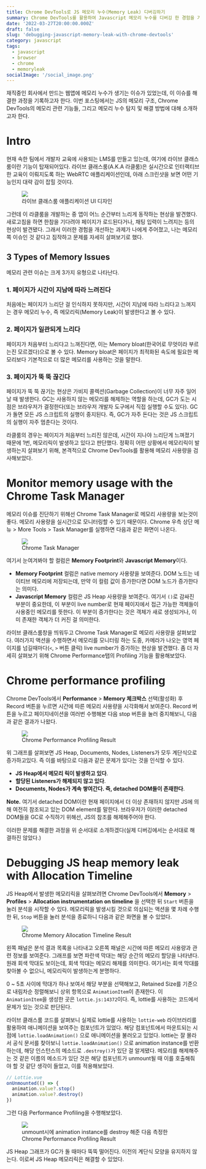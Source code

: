 ```yaml
---
title: Chrome DevTools로 JS 메모리 누수(Memory Leak) 디버깅하기
summary: Chrome DevTools를 활용하여 Javascript 메모리 누수를 디버깅 한 경험을 기록합니다.
date: '2022-03-27T20:00:00.000Z'
draft: false
slug: 'debugging-javascript-memory-leak-with-chrome-devtools'
category: javascript
tags:
  - javascript
  - browser
  - chrome
  - memoryleak
socialImage: '/social_image.png'
---
```


재직중인 회사에서 만드는 웹앱에 메모리 누수가 생기는 이슈가 있었는데, 이 이슈를 해결한 과정을 기록하고자 한다.
이번 포스팅에서는 JS의 메모리 구조, Chrome DevTools의 메모리 관련 기능들, 그리고 메모리 누수 탐지 및 해결 방법에 대해 소개하고자 한다.

# Intro

현재 속한 팀에서 개발자 교육에 사용되는 LMS를 만들고 있는데, 여기에 라이브 클래스룸이란 기능이 탑재되어있다.
라이브 클래스룸(A.K.A 라클룸)은 실시간으로 인터랙티브한 교육이 이뤄지도록 하는 WebRTC 애플리케이션인데, 아래 스크린샷을 보면 어떤 기능인지 대략 감이 잡힐 것이다.

<figure>
  <img src="/static/media/debugging-javascript-memory-leak-with-chrome-devtools/liveclass-room.jpg" />
  <figcaption style={{ margin: 0, color: 'grey' }}>
    라이브 클래스룸 애플리케이션 UI 디자인
  </figcaption>
</figure>

그런데 이 라클룸을 개발하는 중 앱이 어느 순간부터 느리게 동작하는 현상을 발견했다. 새로고침을 하면 한참을 기다려야 페이지가 로드된다거나, 채팅 입력이 느려지는 등의 현상이 발견됐다.
그래서 이러한 경험을 개선하는 과제가 나에게 주어졌고, 나는 메모리 쪽 이슈인 것 같다고 짐작하고 문제를 자세히 살펴보기로 했다.

## 3 Types of Memory Issues

메모리 관련 이슈는 크게 3가지 유형으로 나타난다.

### 1. 페이지가 시간이 지남에 따라 느려진다

처음에는 페이지가 느리단 걸 인식하지 못하지만, 시간이 지남에 따라 느리다고 느껴지는 경우 메모리 누수, 즉 메모리릭(Memory Leak)이 발생한다고 볼 수 있다.

### 2. 페이지가 일관되게 느리다

페이지가 처음부터 느리다고 느껴진다면, 이는 Memory bloat(한국어로 무엇이라 부르는진 모르겠다)으로 볼 수 있다. Memory bloat은 페이지가 최적화된 속도에 필요한 메모리보다 기본적으로 더 많은 메모리를 사용하는 것을 말한다.

### 3. 페이지가 뚝 뚝 끊긴다

페이지가 뚝 뚝 끊기는 현상은 가비지 콜렉션(Garbage Collection)이 너무 자주 일어날 때 발생한다. GC는 사용하지 않는 메모리를 해제하는 역할을 하는데, GC가 도는 시점은 브라우저가 결정한다(또는 브라우저 개발자 도구에서 직접 실행할 수도 있다).
GC가 돌면 모든 JS 스크립트의 실행이 중지된다. 즉, GC가 자주 돈다는 것은 JS 스크립트의 실행이 자주 멈춘다는 것이다.

라클룸의 경우는 페이지가 처음부터 느리진 않은데, 시간이 지나야 느리단게 느껴졌기 때문에 1번, 메모리릭이 발생하고 있다고 판단했다.
정확히 어떤 상황에서 메모리릭이 발생하는지 살펴보기 위해, 본격적으로 Chrome DevTools를 활용해 메모리 사용량을 검사해보았다.

# Monitor memory usage with the Chrome Task Manager

메모리 이슈를 진단하기 위해선 Chrome Task Manager로 메모리 사용량을 보는것이 좋다. 메모리 사용량을 실시간으로 모니터링할 수 있기 때문이다.
Chrome 우측 상단 메뉴 > More Tools > Task Manager를 실행하면 다음과 같은 화면이 나온다.

<figure>
  <img src="/static/media/debugging-javascript-memory-leak-with-chrome-devtools/chrome-task-manager.png" />
  <figcaption style={{ margin: 0, color: 'grey' }}>Chrome Task Manager</figcaption>
</figure>

여기서 눈여겨봐야 할 컬럼은 **Memory Footprint**와 **Javascript Memory**이다.

- **Memory Footprint** 컬럼은 native memory 사용량을 보여준다. DOM 노드는 네이티브 메모리에 저장되는데, 만약 이 컬럼 값이 증가한다면 DOM 노드가 증가한다는 의미다.
- **Javascript Memory** 컬럼은 JS Heap 사용량을 보여준다. 여기서 `()`로 감싸진 부분이 중요한데, 이 부분이 live number로 현재 페이지에서 접근 가능한 객체들이 사용중인 메모리를 뜻한다.
  이 부분이 증가한다는 것은 객체가 새로 생성되거나, 이미 존재한 객체가 더 커진 걸 의미한다.

라이브 클래스룸창을 띄워두고 Chrome Task Manager로 메모리 사용량을 살펴보았다.
여러가지 액션을 수행하면서 메모리를 모니터링 하는 도중, 카메라가 나오는 영역 페이지를 넘길때마다(`<`, `>` 버튼 클릭) live number가 증가하는 현상을 발견했다.
좀 더 자세히 살펴보기 위해 Chrome Performance탭의 Profiling 기능을 활용해보았다.

# Chrome performance profiling

Chrome DevTools에서 **Performance** > **Memory 체크박스** 선택(활성화) 후 Record 버튼을 누르면 시간에 따른 메모리 사용량을 시각화해서 보여준다.
Record 버튼을 누르고 페이지네이션을 여러번 수행해본 다음 stop 버튼을 눌러 중지해보니, 다음과 같은 결과가 나왔다.

<figure>
  <img src="/static/media/debugging-javascript-memory-leak-with-chrome-devtools/first-performance-profiling-result.png" />
  <figcaption style={{ margin: 0, color: 'grey' }}>Chrome Performance Profiling Result</figcaption>
</figure>

위 그래프를 살펴보면 JS Heap, Documents, Nodes, Listeners가 모두 계단식으로 증가하고있다. 즉 이를 바탕으로 다음과 같은 문제가 있다는 것을 인식할 수 있다.

- **JS Heap에서 메모리 릭이 발생하고 있다**.
- **할당된 Listeners가 해제되지 않고 있다**.
- **Documents, Nodes가 계속 쌓여간다. 즉, detached DOM들이 존재한다**.

**Note.** 여기서 detached DOM이란 현재 페이지에서 더 이상 존재하지 않지만 JS에 의해 여전히 참조되고 있는 DOM element를 말한다.
브라우저가 이러한 detached DOM들을 GC로 수직하기 위해선, JS의 참조를 해제해주어야 한다.

이러한 문제를 해결한 과정을 위 순서대로 소개하겠다(실제 디버깅에서는 순서대로 해결하진 않았다.)

# Debugging JS heap memory leak with Allocation Timeline

JS Heap에서 발생한 메모리릭을 살펴보려면 Chrome DevTools에서 **Memory** > **Profiles** > **Allocation instrumentation on timeline** 을 선택한 뒤 `Start` 버튼을 눌러
분석을 시작할 수 있다. 메모리릭을 발생시킬 것으로 의심되는 액션을 몇 차례 수행한 뒤, `Stop` 버튼을 눌러 분석을 종료하니 다음과 같은 화면을 볼 수 있었다.

<figure>
  <img src="/static/media/debugging-javascript-memory-leak-with-chrome-devtools/first-memory-allocation-timeline-result.png" />
  <figcaption style={{ margin: 0, color: 'grey' }}>
    Chrome Memory Allocation Timeline Result
  </figcaption>
</figure>

왼쪽 패널은 분석 결과 목록을 나타내고 오른쪽 패널은 시간에 따른 메모리 사용량과 관련 정보를 보여준다.
그래프를 보면 파란색 막대는 해당 순간의 메모리 할당을 나타낸다. 원래 회색 막대도 보이는데, 회색 막대는 메모리 해제를 의미한다. 여기서는 회색 막대를 찾아볼 수 없으니, 메모리릭이 발생하는게 분명하다.

0 ~ 5초 사이에 막대가 하나 보여서 해당 부분을 선택해보고, Retained Size를 기준으로 내림차순 정렬해보니 상위 항목으로 `AnimationItem`이 존재한다.
이 `AnimationItem`을 생성한 곳은 `lottie.js:14372`이다. 즉, lottie를 사용하는 코드에서 문제가 있는 것으로 판단된다.

라이브 클래스룸 코드를 살펴보니 실제로 lottie를 사용하는 `lottie-web` 라이브러리를 활용하여 애니메이션을 보여주는 컴포넌트가 있었다.
해당 컴포넌트에서 마운트되는 시점에 `lottie.loadAnimation()` 으로 애니메이션을 불러오고 있었다.
lottie는 잘 몰라서 공식 문서를 찾아보니 `lottie.loadAnimation()` 으로 animation instance를 반환하는데, 해당 인스턴스의 메소드로 `.destroy()`가 있단 걸 알게됐다.
메모리를 해제해주는 것 같은 이름의 메소드가 있단 것은 해당 컴포넌트가 unmount될 때 이를 호출해줘야 할 것 같단 생각이 들었고, 이를 적용해보았다.

```typescript
// Lottie.vue
onUnmounted(() => {
  animation.value?.stop()
  animation.value?.destroy()
})
```

그런 다음 Performance Profiling을 수행해보았다.

<figure>
  <img src="/static/media/debugging-javascript-memory-leak-with-chrome-devtools/memory-allocation-timeline-result-after-fix.png" />
  <figcaption style={{ margin: 0, color: 'grey' }}>
    unmount시에 animation instance를 destroy 해준 다음 측정한 Chrome Performance Profiling Result
  </figcaption>
</figure>

JS Heap 그래프가 GC가 돌 때마다 뚝뚝 떨어진다. 이전의 계단식 모양을 유지하지 않는다. 이로써 JS Heap 메모리릭은 해결할 수 있었다.
